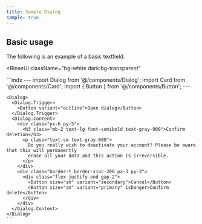 ```yaml
---
title: Sample Dialog
sample: true
---
```



## Basic usage

The following is an example of a basic textfield.



<RinseUI
  className="bg-white dark:bg-transparent"
>
  <Fragment slot="preview">
    <Dialog>
      <Dialog.Trigger>
        <Button variant="outline">Open dialog</Button>
      </Dialog.Trigger>
      <Dialog.Content>
        <div class="px-6 py-5">
          <h3 class="mb-2 text-lg font-semibold text-gray-900">Confirm deletion</h3>
          <p class="text-sm text-gray-600">
            Do you really wish to deactivate your account? Please be aware that this will permanently
            erase all your data and this action is irreversible.
          </p>
        </div>
        <div class="border-t border-zinc-200 px-3 py-3">
          <div class="flex justify-end gap-2">
            <Button size="sm" variant="secondary">Cancel</Button>
            <Button size="sm" variant="primary" isDanger>Confirm delete</Button>
          </div>
        </div>
      </Dialog.Content>
    </Dialog>
  </Fragment>
  <Fragment slot="code">
    ```mdx
    ---
    import Dialog from '@/components/Dialog';
    import Card from '@/components/Card';
    import { Button } from '@/components/Button';
    ---

    <Dialog>
      <Dialog.Trigger>
        <Button variant="outline">Open dialog</Button>
      </Dialog.Trigger>
      <Dialog.Content>
        <div class="px-6 py-5">
          <h3 class="mb-2 text-lg font-semibold text-gray-900">Confirm deletion</h3>
          <p class="text-sm text-gray-600">
            Do you really wish to deactivate your account? Please be aware that this will permanently
            erase all your data and this action is irreversible.
          </p>
        </div>
        <div class="border-t border-zinc-200 px-3 py-3">
          <div class="flex justify-end gap-2">
            <Button size="sm" variant="secondary">Cancel</Button>
            <Button size="sm" variant="primary" isDanger>Confirm delete</Button>
          </div>
        </div>
      </Dialog.Content>
    </Dialog>
    ```
  </Fragment>
</RinseUI>
